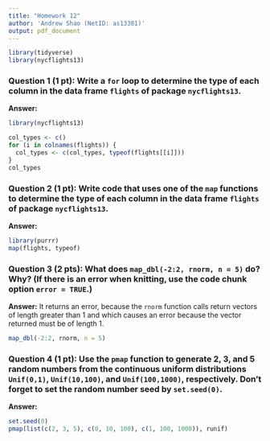 ```yaml
---
title: "Homework 12"
author: 'Andrew Shao (NetID: as13381)'
output: pdf_document
---
```


```r
library(tidyverse)
library(nycflights13)
```

### Question 1 (1 pt): Write a `for` loop to determine the type of each column in the data frame `flights` of package `nycflights13`.
**Answer:** 
```r
library(nycflights13)

col_types <- c()
for (i in colnames(flights)) {
  col_types <- c(col_types, typeof(flights[[i]]))
}
col_types
```
### Question 2 (1 pt): Write code that uses one of the `map` functions to determine the type of each column in the data frame `flights` of package `nycflights13`.
**Answer:** 
```r
library(purrr)
map(flights, typeof)
```
### Question 3 (2 pts): What does `map_dbl(-2:2, rnorm, n = 5)` do? Why? (If there is an error when knitting, use the code chunk option `error = TRUE`.)
**Answer:** 
It returns an error, because the `rnorm` function calls return vectors of length greater than 1 and which causes an error because the vector returned must be of length 1.
```r
map_dbl(-2:2, rnorm, n = 5)
```
### Question 4 (1 pt): Use the `pmap` function to generate 2, 3, and 5 random numbers from the continuous uniform distributions `Unif(0,1)`, `Unif(10,100)`, and `Unif(100,1000)`, respectively. Don't forget to set the random number seed by `set.seed(0)`.
**Answer:** 
```r
set.seed(0)
pmap(list(c(2, 3, 5), c(0, 10, 100), c(1, 100, 1000)), runif)
```
